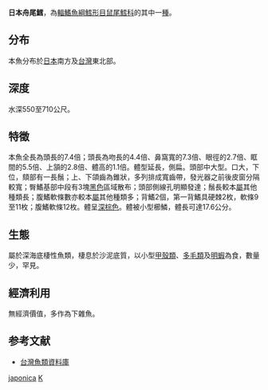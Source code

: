 {{Speciesbox
| genus = Kumba
| species = japonica
| status = NE
| status_system = iucn3.1
| trend = unknow
| authority = [[Matsubara|Matsubara]], 1943
| synonyms = *''Lionurus japonicus''<br /><small>Matsubara, 1943</small>
*''Nezumia japonicus''<br /><small>Matsubara, 1943</small>
*''Ventrifossa japonica''<br /><small>Matsubara, 1943</small>
}}
'''日本舟尾鱈'''，為[[輻鰭魚綱|輻鰭魚綱]][[鱈形目|鱈形目]][[鼠尾鱈科|鼠尾鱈科]]的其中一[[種|種]]。

==分布==
本魚分布於[[日本|日本]]南方及[[台灣|台灣]]東北部。

==深度==
水深550至710公尺。

==特徵==
本魚全長為頭長的7.4倍；頭長為吻長的4.4倍、鼻窩寬的7.3倍、眼徑的2.7倍、眶間的5.5倍、上頷的2.8倍、體高的1.1倍。體型延長，側扁。頭部中大型。口大，下位，頦部有一長鬚；上、下頜齒為錐狀，多列排成寬齒帶，發光器之前後皮窗分隔較寬；臀鰭基部中段有3塊[[黑色|黑色]]區域散布；頭部側線孔明顯發達；鬚長較本[[屬|屬]]其他種類長；腹鰭軟條數亦較本[[屬|屬]]其他種類多；背鰭2個，第一背鰭具硬棘2枚，軟條9至11枚；腹鰭軟條12枚。體呈[[深棕色|深棕色]]。體被小型櫛鱗，體長可達17.6公分。

==生態==
屬於深海底棲性魚類，棲息於沙泥底質，以小型[[甲殼類|甲殼類]]、[[多毛類|多毛類]]及[[明蝦|明蝦]]為食，數量少，罕見。

==經濟利用==
無經濟價值，多作為下雜魚。

==参考文献==
*[http://fishdb.sinica.edu.tw/ 台灣魚類資料庫] {{Wayback|url=http://fishdb.sinica.edu.tw/ |date=20160304193340 }}
{{Taxonbar|from=Q3753118}}

[[Category:舟尾鱈屬|japonica]]
[[Category:1943年描述的鱼类|K]]